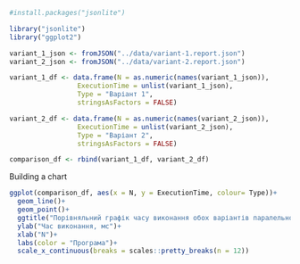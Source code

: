 ```r
#install.packages("jsonlite")

library("jsonlite")
library("ggplot2")

variant_1_json <- fromJSON("../data/variant-1.report.json")
variant_2_json <- fromJSON("../data/variant-2.report.json")

variant_1_df <- data.frame(N = as.numeric(names(variant_1_json)),
                 ExecutionTime = unlist(variant_1_json),
                 Type = "Варіант 1",
                 stringsAsFactors = FALSE)

variant_2_df <- data.frame(N = as.numeric(names(variant_2_json)),
                 ExecutionTime = unlist(variant_2_json),
                 Type = "Варіант 2",
                 stringsAsFactors = FALSE)

comparison_df <- rbind(variant_1_df, variant_2_df)
```

Building a chart

```r
ggplot(comparison_df, aes(x = N, y = ExecutionTime, colour= Type))+
  geom_line()+
  geom_point()+
  ggtitle("Порівняльний графік часу виконання обох варіантів паралельної програми \nзалежно від N") +
  ylab("Час виконання, мс")+
  xlab("N")+
  labs(color = "Програма")+
  scale_x_continuous(breaks = scales::pretty_breaks(n = 12))
```